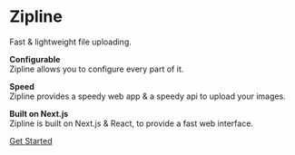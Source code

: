 # Zipline

Fast & lightweight file uploading.

**Configurable**  
Zipline allows you to configure every part of it.    

**Speed**  
Zipline provides a speedy web app & a speedy api to upload your images.    

**Built on Next.js**  
Zipline is built on Next.js & React, to provide a fast web interface.      

[Get Started](/get-started)